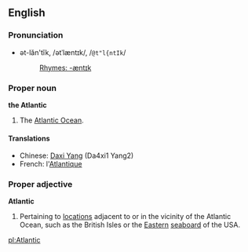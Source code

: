 ==English==
===Pronunciation===
*ət-lăn'tĭk, /ətˈlæntɪk/, /<tt>@t"l{ntIk</tt>/
*:[[Rhymes:English:-æntɪk|Rhymes: -æntɪk]]

===Proper noun===
'''the Atlantic'''

#The [[Atlantic Ocean]].

====Translations====
*Chinese: [[Daxi Yang]] (Da4xi1 Yang2)
*French: l'[[Atlantique]]

===Proper adjective===
'''Atlantic'''<!--always capitalised-->

#Pertaining to [[location]]s adjacent to or in the vicinity of the Atlantic Ocean, such as the British Isles or the [[Eastern]] [[seaboard]] of the USA.

[[pl:Atlantic]]